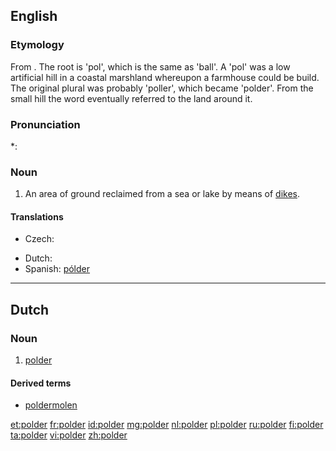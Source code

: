 ==English==

===Etymology===
From {{etyl|nl|en}}. The root is 'pol', which is the same as 'ball'. A 'pol' was a low artificial hill in a coastal marshland whereupon a farmhouse could be build. The original plural was probably 'poller', which became 'polder'. From the small hill the word eventually referred to the land around it. {{attention|nl}}

===Pronunciation===
*: {{rhymes|əʊldə(r)}}

===Noun===
{{en-noun}}

# An area of ground reclaimed from a sea or lake by means of [[dike]]s.

====Translations====
{{trans-top|area of ground reclaimed from a sea or lake by means of dikes}}
* Czech: {{t-|cs|polder|m}}
{{trans-mid}}
* Dutch: {{t+|nl|polder|m}}
* Spanish: [[pólder]] {{g|m}}
{{trans-bottom}}

----

==Dutch==
{{wikipedia|lang=nl}}

===Noun===
{{nl-noun|m|polders|poldertje}}

# [[#English|polder]]

====Derived terms====
* [[poldermolen]]

[[et:polder]]
[[fr:polder]]
[[id:polder]]
[[mg:polder]]
[[nl:polder]]
[[pl:polder]]
[[ru:polder]]
[[fi:polder]]
[[ta:polder]]
[[vi:polder]]
[[zh:polder]]